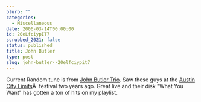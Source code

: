 ```yaml
---
blurb: ""
categories:
  - Miscellaneous
date: 2006-03-14T00:00:00
id: 20eLfciypIT7
scrubbed_2021: false
status: published
title: John Butler
type: post
slug: john-butler--20elfciypit7
---
```


Current Random tune is from
[John Butler Trio](http://www.johnbutlertrio.com/ "John Butler Trio").
Saw these guys at the
[Austin City Limits](http://aclfestival.com/ "ACL Festival")Â 
festival two years ago. Great live and their disk "What You Want"
has gotten a ton of hits on my playlist.